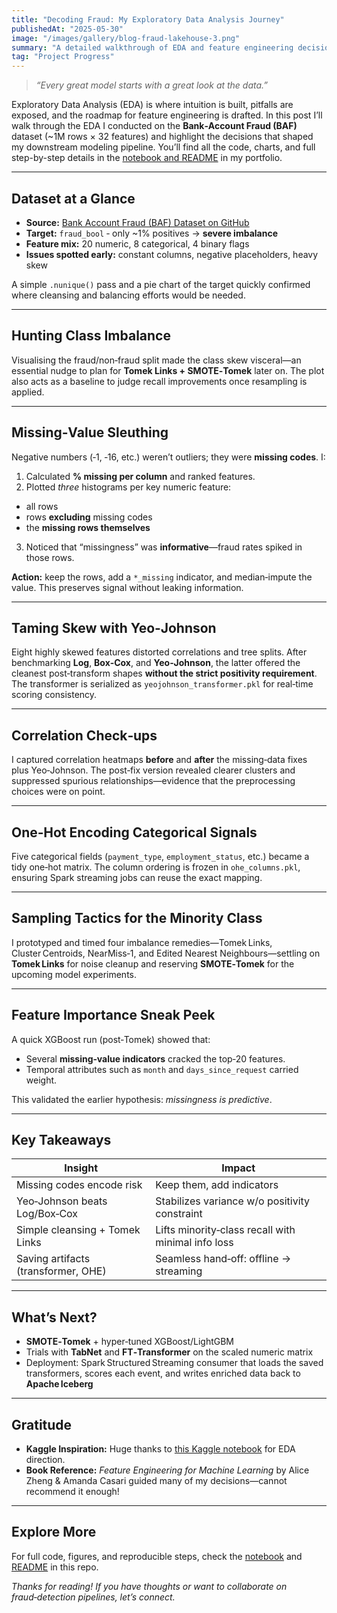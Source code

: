 ```yaml
---
title: "Decoding Fraud: My Exploratory Data Analysis Journey"
publishedAt: "2025-05-30"
image: "/images/gallery/blog-fraud-lakehouse-3.png"
summary: "A detailed walkthrough of EDA and feature engineering decisions on the BAF fraud dataset. Includes missing value handling, transformation choices, class imbalance strategies, and model-ready pipeline tips."
tag: "Project Progress"
---
```


> *“Every great model starts with a great look at the data.”*

Exploratory Data Analysis (EDA) is where intuition is built, pitfalls are exposed, and the roadmap for feature engineering is drafted. In this post I’ll walk through the EDA I conducted on the **Bank‑Account Fraud (BAF)** dataset (~1M rows × 32 features) and highlight the decisions that shaped my downstream modeling pipeline. You’ll find all the code, charts, and full step-by-step details in the [notebook and README](./README.md) in my portfolio.

---

## Dataset at a Glance
- **Source:** [Bank Account Fraud (BAF) Dataset on GitHub](https://github.com/feedzai/bank-account-fraud)
- **Target:** `fraud_bool` ‑ only ~1% positives → **severe imbalance**
- **Feature mix:** 20 numeric, 8 categorical, 4 binary flags
- **Issues spotted early:** constant columns, negative placeholders, heavy skew

A simple `.nunique()` pass and a pie chart of the target quickly confirmed where cleansing and balancing efforts would be needed.

---

## Hunting Class Imbalance

Visualising the fraud/non‑fraud split made the class skew visceral—an essential nudge to plan for **Tomek Links + SMOTE‑Tomek** later on. The plot also acts as a baseline to judge recall improvements once resampling is applied.

---

## Missing‑Value Sleuthing

Negative numbers (‑1, ‑16, etc.) weren’t outliers; they were **missing codes**. I:

1. Calculated **% missing per column** and ranked features.
2. Plotted *three* histograms per key numeric feature:
- all rows
- rows **excluding** missing codes
- the **missing rows themselves**
3. Noticed that “missingness” was **informative**—fraud rates spiked in those rows.

**Action:** keep the rows, add a `*_missing` indicator, and median‑impute the value. This preserves signal without leaking information.

---

## Taming Skew with Yeo‑Johnson

Eight highly skewed features distorted correlations and tree splits. After benchmarking **Log**, **Box‑Cox**, and **Yeo‑Johnson**, the latter offered the cleanest post‑transform shapes **without the strict positivity requirement**. The transformer is serialized as `yeojohnson_transformer.pkl` for real‑time scoring consistency.

---

## Correlation Check‑ups

I captured correlation heatmaps **before** and **after** the missing‑data fixes plus Yeo‑Johnson. The post‑fix version revealed clearer clusters and suppressed spurious relationships—evidence that the preprocessing choices were on point.

---

## One‑Hot Encoding Categorical Signals

Five categorical fields (`payment_type`, `employment_status`, etc.) became a tidy one‑hot matrix. The column ordering is frozen in `ohe_columns.pkl`, ensuring Spark streaming jobs can reuse the exact mapping.

---

## Sampling Tactics for the Minority Class

I prototyped and timed four imbalance remedies—Tomek Links, Cluster Centroids, NearMiss‑1, and Edited Nearest Neighbours—settling on **Tomek Links** for noise cleanup and reserving **SMOTE‑Tomek** for the upcoming model experiments.

---

## Feature Importance Sneak Peek

A quick XGBoost run (post‑Tomek) showed that:

- Several **missing‑value indicators** cracked the top‑20 features.
- Temporal attributes such as `month` and `days_since_request` carried weight.

This validated the earlier hypothesis: *missingness is predictive*.

---

## Key Takeaways

| Insight                        | Impact                                   |
|--------------------------------|------------------------------------------|
| Missing codes encode risk      | Keep them, add indicators                |
| Yeo‑Johnson beats Log/Box‑Cox  | Stabilizes variance w/o positivity constraint |
| Simple cleansing + Tomek Links | Lifts minority‑class recall with minimal info loss |
| Saving artifacts (transformer, OHE) | Seamless hand‑off: offline → streaming |

---

## What’s Next?

- **SMOTE‑Tomek** + hyper‑tuned XGBoost/LightGBM
- Trials with **TabNet** and **FT‑Transformer** on the scaled numeric matrix
- Deployment: Spark Structured Streaming consumer that loads the saved transformers, scores each event, and writes enriched data back to **Apache Iceberg**

---

## Gratitude

- **Kaggle Inspiration:** Huge thanks to [this Kaggle notebook](https://www.kaggle.com/code/matthewmcnulty/bank-account-fraud#1.-Exploratory-Data-Analysis-of-Bank-Account-Applications) for EDA direction.
- **Book Reference:** *Feature Engineering for Machine Learning* by Alice Zheng & Amanda Casari guided many of my decisions—cannot recommend it enough!

---

## Explore More

For full code, figures, and reproducible steps, check the [notebook](https://github.com/ASabale/Project-X/blob/main/EDA/Exploratory%20Data%20Analysis.ipynb) and [README](https://github.com/ASabale/Project-X/blob/main/EDA/README.md) in this repo.

*Thanks for reading! If you have thoughts or want to collaborate on fraud‑detection pipelines, let’s connect.*

